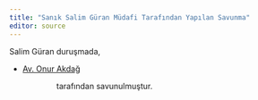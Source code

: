 ```yaml
---
title: "Sanık Salim Güran Müdafi Tarafından Yapılan Savunma"
editor: source
---
```


Salim Güran duruşmada,

  * [Av. Onur Akdağ](akdag_onur.qmd)

<span style="padding-left:6em;">tarafından savunulmuştur.</span>
